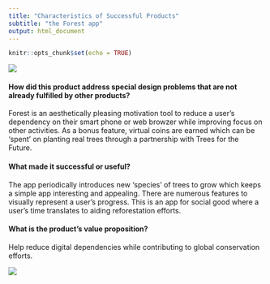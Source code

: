 ```yaml
---
title: "Characteristics of Successful Products"
subtitle: "the Forest app"
output: html_document
---
```


```r
knitr::opts_chunk$set(echo = TRUE)
```

<div class = "row">
  
<div class = "col-md-4">
![](forestIcon.png)
</div>
  
<div class = "col-md-8">

#### How did this product address special design problems that are not already fulfilled by other products?
Forest is an aesthetically pleasing motivation tool to reduce a user's dependency on their smart phone or web browzer while improving focus on other activities. As a bonus feature, virtual coins are earned which can be 'spent' on planting real trees through a partnership with Trees for the Future.   

#### What made it successful or useful?
The app periodically introduces new 'species' of trees to grow which keeps a simple app interesting and appealing. There are numerous features to visually represent a user's progress. This is an app for social good where a user's time translates to aiding reforestation efforts.  

#### What is the product's value proposition?
Help reduce digital dependencies while contributing to global conservation efforts.  

</div>
</div>

![](forest1.jpg)
